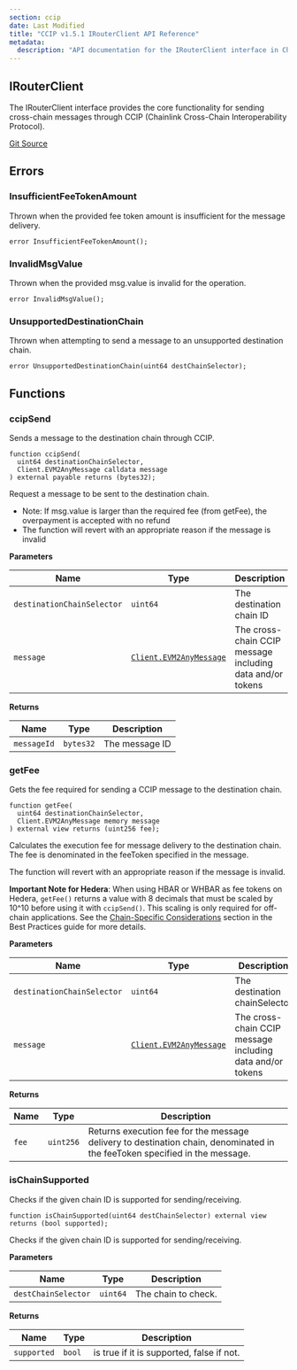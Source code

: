 ```yaml
---
section: ccip
date: Last Modified
title: "CCIP v1.5.1 IRouterClient API Reference"
metadata:
  description: "API documentation for the IRouterClient interface in Chainlink CCIP v1.5.1, used for sending cross-chain messages through CCIP."
---
```



<CcipCommon callout="importCCIPPackage151" />

## IRouterClient

The IRouterClient interface provides the core functionality for sending cross-chain messages through CCIP (Chainlink Cross-Chain Interoperability Protocol).

[Git Source](https://github.com/smartcontractkit/chainlink/blob/develop/contracts/src/v0.8/ccip/interfaces/IRouterClient.sol)

## Errors

### InsufficientFeeTokenAmount

Thrown when the provided fee token amount is insufficient for the message delivery.

```solidity
error InsufficientFeeTokenAmount();
```

### InvalidMsgValue

Thrown when the provided msg.value is invalid for the operation.

```solidity
error InvalidMsgValue();
```

### UnsupportedDestinationChain

Thrown when attempting to send a message to an unsupported destination chain.

```solidity
error UnsupportedDestinationChain(uint64 destChainSelector);
```

## Functions

### ccipSend

Sends a message to the destination chain through CCIP.

```solidity
function ccipSend(
  uint64 destinationChainSelector,
  Client.EVM2AnyMessage calldata message
) external payable returns (bytes32);
```

<Aside>

Request a message to be sent to the destination chain.

- Note: If msg.value is larger than the required fee (from getFee), the overpayment is accepted with no refund
- The function will revert with an appropriate reason if the message is invalid

</Aside>

**Parameters**

| Name                       | Type                                                                        | Description                                               |
| -------------------------- | --------------------------------------------------------------------------- | --------------------------------------------------------- |
| `destinationChainSelector` | `uint64`                                                                    | The destination chain ID                                  |
| `message`                  | [`Client.EVM2AnyMessage`](/ccip/api-reference/v1.5.1/client#evm2anymessage) | The cross-chain CCIP message including data and/or tokens |

**Returns**

| Name        | Type      | Description    |
| ----------- | --------- | -------------- |
| `messageId` | `bytes32` | The message ID |

### getFee

Gets the fee required for sending a CCIP message to the destination chain.

```solidity
function getFee(
  uint64 destinationChainSelector,
  Client.EVM2AnyMessage memory message
) external view returns (uint256 fee);
```

<Aside>
Calculates the execution fee for message delivery to the destination chain. The fee is denominated in the feeToken specified in the message.

The function will revert with an appropriate reason if the message is invalid.

**Important Note for Hedera**: When using HBAR or WHBAR as fee tokens on Hedera, `getFee()` returns a value with 8 decimals that must be scaled by 10^10 before using it with `ccipSend()`. This scaling is only required for off-chain applications. See the [Chain-Specific Considerations](/ccip/best-practices#chain-specific-considerations) section in the Best Practices guide for more details.

</Aside>

**Parameters**

| Name                       | Type                                                                        | Description                                               |
| -------------------------- | --------------------------------------------------------------------------- | --------------------------------------------------------- |
| `destinationChainSelector` | `uint64`                                                                    | The destination chainSelector                             |
| `message`                  | [`Client.EVM2AnyMessage`](/ccip/api-reference/v1.5.1/client#evm2anymessage) | The cross-chain CCIP message including data and/or tokens |

**Returns**

| Name  | Type      | Description                                                                                                                |
| ----- | --------- | -------------------------------------------------------------------------------------------------------------------------- |
| `fee` | `uint256` | Returns execution fee for the message delivery to destination chain, denominated in the feeToken specified in the message. |

### isChainSupported

Checks if the given chain ID is supported for sending/receiving.

```solidity
function isChainSupported(uint64 destChainSelector) external view returns (bool supported);
```

<Aside>Checks if the given chain ID is supported for sending/receiving.</Aside>

**Parameters**

| Name                | Type     | Description         |
| ------------------- | -------- | ------------------- |
| `destChainSelector` | `uint64` | The chain to check. |

**Returns**

| Name        | Type   | Description                               |
| ----------- | ------ | ----------------------------------------- |
| `supported` | `bool` | is true if it is supported, false if not. |
